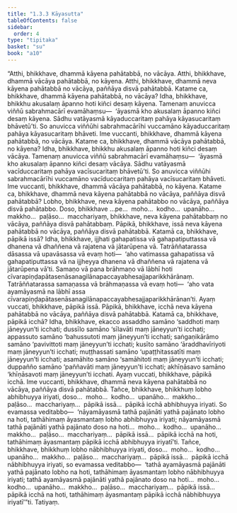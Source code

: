 ```yaml
---
title: "1.3.3 Kāyasutta"
tableOfContents: false
sidebar:
  order: 4
type: "tipitaka"
basket: "su"
book: "a10"
---
```



<DynamicBreadcrumb />

<Division number="23" book="a10">

<Paragraph number="164" book="a10">
“Atthi, bhikkhave, dhammā kāyena pahātabbā, no vācāya. Atthi, bhikkhave, dhammā vācāya pahātabbā, no kāyena. Atthi, bhikkhave, dhammā neva kāyena pahātabbā no vācāya, paññāya disvā pahātabbā.
</Paragraph>

<Paragraph number="165" book="a10">
Katame ca, bhikkhave, dhammā kāyena pahātabbā, no vācāya? Idha, bhikkhave, bhikkhu akusalaṃ āpanno hoti kiñci desaṃ kāyena. Tamenaṃ anuvicca viññū sabrahmacārī evamāhaṃsu—  ‘āyasmā kho akusalaṃ āpanno kiñci desaṃ kāyena. Sādhu vatāyasmā kāyaduccaritaṃ pahāya kāyasucaritaṃ bhāvetū’ti. So anuvicca viññūhi sabrahmacārīhi vuccamāno kāyaduccaritaṃ pahāya kāyasucaritaṃ bhāveti. Ime vuccanti, bhikkhave, dhammā kāyena pahātabbā, no vācāya.
</Paragraph>

<Paragraph number="166" book="a10">
Katame ca, bhikkhave, dhammā vācāya pahātabbā, no kāyena? Idha, bhikkhave, bhikkhu akusalaṃ āpanno hoti kiñci desaṃ vācāya. Tamenaṃ anuvicca viññū sabrahmacārī evamāhaṃsu—  ‘āyasmā kho akusalaṃ āpanno kiñci desaṃ vācāya. Sādhu vatāyasmā vacīduccaritaṃ pahāya vacīsucaritaṃ bhāvetū’ti. So anuvicca viññūhi sabrahmacārīhi vuccamāno vacīduccaritaṃ pahāya vacīsucaritaṃ bhāveti. Ime vuccanti, bhikkhave, dhammā vācāya pahātabbā, no kāyena.
</Paragraph>

<Paragraph number="167" book="a10">
Katame ca, bhikkhave, dhammā neva kāyena pahātabbā no vācāya, paññāya disvā pahātabbā? Lobho, bhikkhave, neva kāyena pahātabbo no vācāya, paññāya disvā pahātabbo. Doso, bhikkhave …pe…  moho…  kodho…  upanāho…  makkho…  paḷāso…  macchariyaṃ, bhikkhave, neva kāyena pahātabbaṃ no vācāya, paññāya disvā pahātabbaṃ.
</Paragraph>

<Paragraph number="168" book="a10">
Pāpikā, bhikkhave, issā neva kāyena pahātabbā no vācāya, paññāya disvā pahātabbā. Katamā ca, bhikkhave, pāpikā issā? Idha, bhikkhave, ijjhati gahapatissa vā gahapatiputtassa vā dhanena vā dhaññena vā rajatena vā jātarūpena vā. Tatrāññatarassa dāsassa vā upavāsassa vā evaṃ hoti—  ‘aho vatimassa gahapatissa vā gahapatiputtassa vā na ijjheyya dhanena vā dhaññena vā rajatena vā jātarūpena vā’ti. Samaṇo vā pana brāhmaṇo vā lābhī hoti cīvarapiṇḍapātasenāsanagilānapaccayabhesajjaparikkhārānaṃ. Tatrāññatarassa samaṇassa vā brāhmaṇassa vā evaṃ hoti—  ‘aho vata ayamāyasmā na lābhī assa cīvarapiṇḍapātasenāsanagilānapaccayabhesajjaparikkhārānan’ti. Ayaṃ vuccati, bhikkhave, pāpikā issā.
</Paragraph>

<Paragraph number="169" book="a10">
Pāpikā, bhikkhave, icchā neva kāyena pahātabbā no vācāya, paññāya disvā pahātabbā. Katamā ca, bhikkhave, pāpikā icchā? Idha, bhikkhave, ekacco assaddho samāno ‘saddhoti maṃ jāneyyun’ti icchati; dussīlo samāno ‘sīlavāti maṃ jāneyyun’ti icchati; appassuto samāno ‘bahussutoti maṃ jāneyyun’ti icchati; saṅgaṇikārāmo samāno ‘pavivittoti maṃ jāneyyun’ti icchati; kusīto samāno ‘āraddhavīriyoti maṃ jāneyyun’ti icchati; muṭṭhassati samāno ‘upaṭṭhitassatīti maṃ jāneyyun’ti icchati; asamāhito samāno ‘samāhitoti maṃ jāneyyun’ti icchati; duppañño samāno ‘paññavāti maṃ jāneyyun’ti icchati; akhīṇāsavo samāno ‘khīṇāsavoti maṃ jāneyyun’ti icchati. Ayaṃ vuccati, bhikkhave, pāpikā icchā. Ime vuccanti, bhikkhave, dhammā neva kāyena pahātabbā no vācāya, paññāya disvā pahātabbā.
</Paragraph>

<Paragraph number="170" book="a10">
Tañce, bhikkhave, bhikkhuṃ lobho abhibhuyya iriyati, doso…  moho…  kodho…  upanāho…  makkho…  paḷāso…  macchariyaṃ…  pāpikā issā…  pāpikā icchā abhibhuyya iriyati. So evamassa veditabbo—  ‘nāyamāyasmā tathā pajānāti yathā pajānato lobho na hoti, tathāhimaṃ āyasmantaṃ lobho abhibhuyya iriyati; nāyamāyasmā tathā pajānāti yathā pajānato doso na hoti…  moho…  kodho…  upanāho…  makkho…  paḷāso…  macchariyaṃ…  pāpikā issā…  pāpikā icchā na hoti, tathāhimaṃ āyasmantaṃ pāpikā icchā abhibhuyya iriyatī’ti.
</Paragraph>

<Paragraph number="171" book="a10">
Tañce, bhikkhave, bhikkhuṃ lobho nābhibhuyya iriyati, doso…  moho…  kodho…  upanāho…  makkho…  paḷāso…  macchariyaṃ…  pāpikā issā…  pāpikā icchā nābhibhuyya iriyati, so evamassa veditabbo—  ‘tathā ayamāyasmā pajānāti yathā pajānato lobho na hoti, tathāhimaṃ āyasmantaṃ lobho nābhibhuyya iriyati; tathā ayamāyasmā pajānāti yathā pajānato doso na hoti…  moho…  kodho…  upanāho…  makkho…  paḷāso…  macchariyaṃ…  pāpikā issā…  pāpikā icchā na hoti, tathāhimaṃ āyasmantaṃ pāpikā icchā nābhibhuyya iriyatī’”ti.

</Paragraph>
</Division>

<Paragraph number="172" type="center" book="a10">
Tatiyaṃ.
</Paragraph>